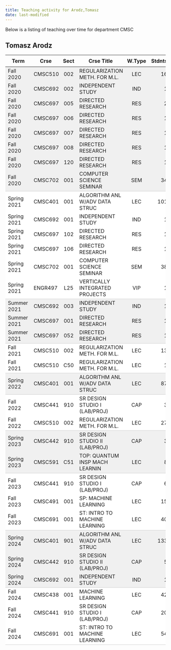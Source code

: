 ```yaml
---
title: Teaching activity for Arodz,Tomasz
date: last-modified
---
```


Below is a listing of teaching over time for department CMSC


## Tomasz Arodz

<style type="text/css">
#T_281bf table {
  width: 100%;
  border-collapse: collapse;
}
#T_281bf th {
  text-align: center;
  padding: 8px;
}
#T_281bf td:nth-child(1) {
  padding-right: 10px;
  text-align: left;
}
#T_281bf td:nth-child(2) {
  padding-right: 5px;
  text-align: left;
}
#T_281bf  td:nth-child(4) {
  padding-right: 5px;
  text-align: left;
}
#T_281bf td:nth-child(3) {
  text-align: center;
}
#T_281bf  td:nth-child(5) {
  text-align: center;
}
#T_281bf td:nth-child(6) {
  text-align: right;
}
#T_281bf  td:nth-child(7) {
  text-align: right;
}
#T_281bf_row0_col0, #T_281bf_row0_col1, #T_281bf_row0_col2, #T_281bf_row0_col3, #T_281bf_row0_col4, #T_281bf_row0_col5, #T_281bf_row0_col6, #T_281bf_row1_col0, #T_281bf_row1_col1, #T_281bf_row1_col2, #T_281bf_row1_col3, #T_281bf_row1_col4, #T_281bf_row1_col5, #T_281bf_row1_col6, #T_281bf_row2_col0, #T_281bf_row2_col1, #T_281bf_row2_col2, #T_281bf_row2_col3, #T_281bf_row2_col4, #T_281bf_row2_col5, #T_281bf_row2_col6, #T_281bf_row3_col0, #T_281bf_row3_col1, #T_281bf_row3_col2, #T_281bf_row3_col3, #T_281bf_row3_col4, #T_281bf_row3_col5, #T_281bf_row3_col6, #T_281bf_row4_col0, #T_281bf_row4_col1, #T_281bf_row4_col2, #T_281bf_row4_col3, #T_281bf_row4_col4, #T_281bf_row4_col5, #T_281bf_row4_col6, #T_281bf_row5_col0, #T_281bf_row5_col1, #T_281bf_row5_col2, #T_281bf_row5_col3, #T_281bf_row5_col4, #T_281bf_row5_col5, #T_281bf_row5_col6, #T_281bf_row6_col0, #T_281bf_row6_col1, #T_281bf_row6_col2, #T_281bf_row6_col3, #T_281bf_row6_col4, #T_281bf_row6_col5, #T_281bf_row6_col6, #T_281bf_row14_col0, #T_281bf_row14_col1, #T_281bf_row14_col2, #T_281bf_row14_col3, #T_281bf_row14_col4, #T_281bf_row14_col5, #T_281bf_row14_col6, #T_281bf_row15_col0, #T_281bf_row15_col1, #T_281bf_row15_col2, #T_281bf_row15_col3, #T_281bf_row15_col4, #T_281bf_row15_col5, #T_281bf_row15_col6, #T_281bf_row22_col0, #T_281bf_row22_col1, #T_281bf_row22_col2, #T_281bf_row22_col3, #T_281bf_row22_col4, #T_281bf_row22_col5, #T_281bf_row22_col6, #T_281bf_row27_col0, #T_281bf_row27_col1, #T_281bf_row27_col2, #T_281bf_row27_col3, #T_281bf_row27_col4, #T_281bf_row27_col5, #T_281bf_row27_col6, #T_281bf_row28_col0, #T_281bf_row28_col1, #T_281bf_row28_col2, #T_281bf_row28_col3, #T_281bf_row28_col4, #T_281bf_row28_col5, #T_281bf_row28_col6 {
  background-color: #f0f0f0;
  border-bottom: none;
}
#T_281bf_row7_col0, #T_281bf_row7_col1, #T_281bf_row7_col2, #T_281bf_row7_col3, #T_281bf_row7_col4, #T_281bf_row7_col5, #T_281bf_row7_col6, #T_281bf_row16_col0, #T_281bf_row16_col1, #T_281bf_row16_col2, #T_281bf_row16_col3, #T_281bf_row16_col4, #T_281bf_row16_col5, #T_281bf_row16_col6, #T_281bf_row19_col0, #T_281bf_row19_col1, #T_281bf_row19_col2, #T_281bf_row19_col3, #T_281bf_row19_col4, #T_281bf_row19_col5, #T_281bf_row19_col6, #T_281bf_row23_col0, #T_281bf_row23_col1, #T_281bf_row23_col2, #T_281bf_row23_col3, #T_281bf_row23_col4, #T_281bf_row23_col5, #T_281bf_row23_col6, #T_281bf_row29_col0, #T_281bf_row29_col1, #T_281bf_row29_col2, #T_281bf_row29_col3, #T_281bf_row29_col4, #T_281bf_row29_col5, #T_281bf_row29_col6 {
  background-color: #f0f0f0;
  border-bottom: 1px solid #ccc;
}
#T_281bf_row8_col0, #T_281bf_row8_col1, #T_281bf_row8_col2, #T_281bf_row8_col3, #T_281bf_row8_col4, #T_281bf_row8_col5, #T_281bf_row8_col6, #T_281bf_row9_col0, #T_281bf_row9_col1, #T_281bf_row9_col2, #T_281bf_row9_col3, #T_281bf_row9_col4, #T_281bf_row9_col5, #T_281bf_row9_col6, #T_281bf_row10_col0, #T_281bf_row10_col1, #T_281bf_row10_col2, #T_281bf_row10_col3, #T_281bf_row10_col4, #T_281bf_row10_col5, #T_281bf_row10_col6, #T_281bf_row11_col0, #T_281bf_row11_col1, #T_281bf_row11_col2, #T_281bf_row11_col3, #T_281bf_row11_col4, #T_281bf_row11_col5, #T_281bf_row11_col6, #T_281bf_row12_col0, #T_281bf_row12_col1, #T_281bf_row12_col2, #T_281bf_row12_col3, #T_281bf_row12_col4, #T_281bf_row12_col5, #T_281bf_row12_col6, #T_281bf_row17_col0, #T_281bf_row17_col1, #T_281bf_row17_col2, #T_281bf_row17_col3, #T_281bf_row17_col4, #T_281bf_row17_col5, #T_281bf_row17_col6, #T_281bf_row20_col0, #T_281bf_row20_col1, #T_281bf_row20_col2, #T_281bf_row20_col3, #T_281bf_row20_col4, #T_281bf_row20_col5, #T_281bf_row20_col6, #T_281bf_row24_col0, #T_281bf_row24_col1, #T_281bf_row24_col2, #T_281bf_row24_col3, #T_281bf_row24_col4, #T_281bf_row24_col5, #T_281bf_row24_col6, #T_281bf_row25_col0, #T_281bf_row25_col1, #T_281bf_row25_col2, #T_281bf_row25_col3, #T_281bf_row25_col4, #T_281bf_row25_col5, #T_281bf_row25_col6, #T_281bf_row30_col0, #T_281bf_row30_col1, #T_281bf_row30_col2, #T_281bf_row30_col3, #T_281bf_row30_col4, #T_281bf_row30_col5, #T_281bf_row30_col6, #T_281bf_row31_col0, #T_281bf_row31_col1, #T_281bf_row31_col2, #T_281bf_row31_col3, #T_281bf_row31_col4, #T_281bf_row31_col5, #T_281bf_row31_col6 {
  background-color: #ffffff;
  border-bottom: none;
}
#T_281bf_row13_col0, #T_281bf_row13_col1, #T_281bf_row13_col2, #T_281bf_row13_col3, #T_281bf_row13_col4, #T_281bf_row13_col5, #T_281bf_row13_col6, #T_281bf_row18_col0, #T_281bf_row18_col1, #T_281bf_row18_col2, #T_281bf_row18_col3, #T_281bf_row18_col4, #T_281bf_row18_col5, #T_281bf_row18_col6, #T_281bf_row21_col0, #T_281bf_row21_col1, #T_281bf_row21_col2, #T_281bf_row21_col3, #T_281bf_row21_col4, #T_281bf_row21_col5, #T_281bf_row21_col6, #T_281bf_row26_col0, #T_281bf_row26_col1, #T_281bf_row26_col2, #T_281bf_row26_col3, #T_281bf_row26_col4, #T_281bf_row26_col5, #T_281bf_row26_col6, #T_281bf_row32_col0, #T_281bf_row32_col1, #T_281bf_row32_col2, #T_281bf_row32_col3, #T_281bf_row32_col4, #T_281bf_row32_col5, #T_281bf_row32_col6 {
  background-color: #ffffff;
  border-bottom: 1px solid #ccc;
}
</style>
<table id="T_281bf">
  <thead>
    <tr>
      <th id="T_281bf_level0_col0" class="col_heading level0 col0" >Term</th>
      <th id="T_281bf_level0_col1" class="col_heading level0 col1" >Crse</th>
      <th id="T_281bf_level0_col2" class="col_heading level0 col2" >Sect</th>
      <th id="T_281bf_level0_col3" class="col_heading level0 col3" >Crse Title</th>
      <th id="T_281bf_level0_col4" class="col_heading level0 col4" >W.Type</th>
      <th id="T_281bf_level0_col5" class="col_heading level0 col5" >Stdnts</th>
      <th id="T_281bf_level0_col6" class="col_heading level0 col6" >Hours</th>
    </tr>
  </thead>
  <tbody>
    <tr>
      <td id="T_281bf_row0_col0" class="data row0 col0" >Fall 2020</td>
      <td id="T_281bf_row0_col1" class="data row0 col1" >CMSC510</td>
      <td id="T_281bf_row0_col2" class="data row0 col2" >002</td>
      <td id="T_281bf_row0_col3" class="data row0 col3" >REGULARIZATION METH. FOR M.L.</td>
      <td id="T_281bf_row0_col4" class="data row0 col4" >LEC</td>
      <td id="T_281bf_row0_col5" class="data row0 col5" >16</td>
      <td id="T_281bf_row0_col6" class="data row0 col6" >48</td>
    </tr>
    <tr>
      <td id="T_281bf_row1_col0" class="data row1 col0" >Fall 2020</td>
      <td id="T_281bf_row1_col1" class="data row1 col1" >CMSC692</td>
      <td id="T_281bf_row1_col2" class="data row1 col2" >002</td>
      <td id="T_281bf_row1_col3" class="data row1 col3" >INDEPENDENT STUDY</td>
      <td id="T_281bf_row1_col4" class="data row1 col4" >IND</td>
      <td id="T_281bf_row1_col5" class="data row1 col5" >1</td>
      <td id="T_281bf_row1_col6" class="data row1 col6" >1</td>
    </tr>
    <tr>
      <td id="T_281bf_row2_col0" class="data row2 col0" >Fall 2020</td>
      <td id="T_281bf_row2_col1" class="data row2 col1" >CMSC697</td>
      <td id="T_281bf_row2_col2" class="data row2 col2" >005</td>
      <td id="T_281bf_row2_col3" class="data row2 col3" >DIRECTED RESEARCH</td>
      <td id="T_281bf_row2_col4" class="data row2 col4" >RES</td>
      <td id="T_281bf_row2_col5" class="data row2 col5" >2</td>
      <td id="T_281bf_row2_col6" class="data row2 col6" >4</td>
    </tr>
    <tr>
      <td id="T_281bf_row3_col0" class="data row3 col0" >Fall 2020</td>
      <td id="T_281bf_row3_col1" class="data row3 col1" >CMSC697</td>
      <td id="T_281bf_row3_col2" class="data row3 col2" >006</td>
      <td id="T_281bf_row3_col3" class="data row3 col3" >DIRECTED RESEARCH</td>
      <td id="T_281bf_row3_col4" class="data row3 col4" >RES</td>
      <td id="T_281bf_row3_col5" class="data row3 col5" >1</td>
      <td id="T_281bf_row3_col6" class="data row3 col6" >3</td>
    </tr>
    <tr>
      <td id="T_281bf_row4_col0" class="data row4 col0" >Fall 2020</td>
      <td id="T_281bf_row4_col1" class="data row4 col1" >CMSC697</td>
      <td id="T_281bf_row4_col2" class="data row4 col2" >007</td>
      <td id="T_281bf_row4_col3" class="data row4 col3" >DIRECTED RESEARCH</td>
      <td id="T_281bf_row4_col4" class="data row4 col4" >RES</td>
      <td id="T_281bf_row4_col5" class="data row4 col5" >1</td>
      <td id="T_281bf_row4_col6" class="data row4 col6" >6</td>
    </tr>
    <tr>
      <td id="T_281bf_row5_col0" class="data row5 col0" >Fall 2020</td>
      <td id="T_281bf_row5_col1" class="data row5 col1" >CMSC697</td>
      <td id="T_281bf_row5_col2" class="data row5 col2" >008</td>
      <td id="T_281bf_row5_col3" class="data row5 col3" >DIRECTED RESEARCH</td>
      <td id="T_281bf_row5_col4" class="data row5 col4" >RES</td>
      <td id="T_281bf_row5_col5" class="data row5 col5" >1</td>
      <td id="T_281bf_row5_col6" class="data row5 col6" >9</td>
    </tr>
    <tr>
      <td id="T_281bf_row6_col0" class="data row6 col0" >Fall 2020</td>
      <td id="T_281bf_row6_col1" class="data row6 col1" >CMSC697</td>
      <td id="T_281bf_row6_col2" class="data row6 col2" >120</td>
      <td id="T_281bf_row6_col3" class="data row6 col3" >DIRECTED RESEARCH</td>
      <td id="T_281bf_row6_col4" class="data row6 col4" >RES</td>
      <td id="T_281bf_row6_col5" class="data row6 col5" >1</td>
      <td id="T_281bf_row6_col6" class="data row6 col6" >14</td>
    </tr>
    <tr>
      <td id="T_281bf_row7_col0" class="data row7 col0" >Fall 2020</td>
      <td id="T_281bf_row7_col1" class="data row7 col1" >CMSC702</td>
      <td id="T_281bf_row7_col2" class="data row7 col2" >001</td>
      <td id="T_281bf_row7_col3" class="data row7 col3" >COMPUTER SCIENCE SEMINAR</td>
      <td id="T_281bf_row7_col4" class="data row7 col4" >SEM</td>
      <td id="T_281bf_row7_col5" class="data row7 col5" >34</td>
      <td id="T_281bf_row7_col6" class="data row7 col6" >34</td>
    </tr>
    <tr>
      <td id="T_281bf_row8_col0" class="data row8 col0" >Spring 2021</td>
      <td id="T_281bf_row8_col1" class="data row8 col1" >CMSC401</td>
      <td id="T_281bf_row8_col2" class="data row8 col2" >001</td>
      <td id="T_281bf_row8_col3" class="data row8 col3" >ALGORITHM ANL W/ADV DATA STRUC</td>
      <td id="T_281bf_row8_col4" class="data row8 col4" >LEC</td>
      <td id="T_281bf_row8_col5" class="data row8 col5" >101</td>
      <td id="T_281bf_row8_col6" class="data row8 col6" >303</td>
    </tr>
    <tr>
      <td id="T_281bf_row9_col0" class="data row9 col0" >Spring 2021</td>
      <td id="T_281bf_row9_col1" class="data row9 col1" >CMSC692</td>
      <td id="T_281bf_row9_col2" class="data row9 col2" >001</td>
      <td id="T_281bf_row9_col3" class="data row9 col3" >INDEPENDENT STUDY</td>
      <td id="T_281bf_row9_col4" class="data row9 col4" >IND</td>
      <td id="T_281bf_row9_col5" class="data row9 col5" >1</td>
      <td id="T_281bf_row9_col6" class="data row9 col6" >1</td>
    </tr>
    <tr>
      <td id="T_281bf_row10_col0" class="data row10 col0" >Spring 2021</td>
      <td id="T_281bf_row10_col1" class="data row10 col1" >CMSC697</td>
      <td id="T_281bf_row10_col2" class="data row10 col2" >102</td>
      <td id="T_281bf_row10_col3" class="data row10 col3" >DIRECTED RESEARCH</td>
      <td id="T_281bf_row10_col4" class="data row10 col4" >RES</td>
      <td id="T_281bf_row10_col5" class="data row10 col5" >1</td>
      <td id="T_281bf_row10_col6" class="data row10 col6" >2</td>
    </tr>
    <tr>
      <td id="T_281bf_row11_col0" class="data row11 col0" >Spring 2021</td>
      <td id="T_281bf_row11_col1" class="data row11 col1" >CMSC697</td>
      <td id="T_281bf_row11_col2" class="data row11 col2" >106</td>
      <td id="T_281bf_row11_col3" class="data row11 col3" >DIRECTED RESEARCH</td>
      <td id="T_281bf_row11_col4" class="data row11 col4" >RES</td>
      <td id="T_281bf_row11_col5" class="data row11 col5" >1</td>
      <td id="T_281bf_row11_col6" class="data row11 col6" >6</td>
    </tr>
    <tr>
      <td id="T_281bf_row12_col0" class="data row12 col0" >Spring 2021</td>
      <td id="T_281bf_row12_col1" class="data row12 col1" >CMSC702</td>
      <td id="T_281bf_row12_col2" class="data row12 col2" >001</td>
      <td id="T_281bf_row12_col3" class="data row12 col3" >COMPUTER SCIENCE SEMINAR</td>
      <td id="T_281bf_row12_col4" class="data row12 col4" >SEM</td>
      <td id="T_281bf_row12_col5" class="data row12 col5" >38</td>
      <td id="T_281bf_row12_col6" class="data row12 col6" >38</td>
    </tr>
    <tr>
      <td id="T_281bf_row13_col0" class="data row13 col0" >Spring 2021</td>
      <td id="T_281bf_row13_col1" class="data row13 col1" >ENGR497</td>
      <td id="T_281bf_row13_col2" class="data row13 col2" >L25</td>
      <td id="T_281bf_row13_col3" class="data row13 col3" >VERTICALLY INTEGRATED PROJECTS</td>
      <td id="T_281bf_row13_col4" class="data row13 col4" >VIP</td>
      <td id="T_281bf_row13_col5" class="data row13 col5" >1</td>
      <td id="T_281bf_row13_col6" class="data row13 col6" >1</td>
    </tr>
    <tr>
      <td id="T_281bf_row14_col0" class="data row14 col0" >Summer 2021</td>
      <td id="T_281bf_row14_col1" class="data row14 col1" >CMSC692</td>
      <td id="T_281bf_row14_col2" class="data row14 col2" >003</td>
      <td id="T_281bf_row14_col3" class="data row14 col3" >INDEPENDENT STUDY</td>
      <td id="T_281bf_row14_col4" class="data row14 col4" >IND</td>
      <td id="T_281bf_row14_col5" class="data row14 col5" >1</td>
      <td id="T_281bf_row14_col6" class="data row14 col6" >1</td>
    </tr>
    <tr>
      <td id="T_281bf_row15_col0" class="data row15 col0" >Summer 2021</td>
      <td id="T_281bf_row15_col1" class="data row15 col1" >CMSC697</td>
      <td id="T_281bf_row15_col2" class="data row15 col2" >001</td>
      <td id="T_281bf_row15_col3" class="data row15 col3" >DIRECTED RESEARCH</td>
      <td id="T_281bf_row15_col4" class="data row15 col4" >RES</td>
      <td id="T_281bf_row15_col5" class="data row15 col5" >1</td>
      <td id="T_281bf_row15_col6" class="data row15 col6" >1</td>
    </tr>
    <tr>
      <td id="T_281bf_row16_col0" class="data row16 col0" >Summer 2021</td>
      <td id="T_281bf_row16_col1" class="data row16 col1" >CMSC697</td>
      <td id="T_281bf_row16_col2" class="data row16 col2" >052</td>
      <td id="T_281bf_row16_col3" class="data row16 col3" >DIRECTED RESEARCH</td>
      <td id="T_281bf_row16_col4" class="data row16 col4" >RES</td>
      <td id="T_281bf_row16_col5" class="data row16 col5" >1</td>
      <td id="T_281bf_row16_col6" class="data row16 col6" >1</td>
    </tr>
    <tr>
      <td id="T_281bf_row17_col0" class="data row17 col0" >Fall 2021</td>
      <td id="T_281bf_row17_col1" class="data row17 col1" >CMSC510</td>
      <td id="T_281bf_row17_col2" class="data row17 col2" >002</td>
      <td id="T_281bf_row17_col3" class="data row17 col3" >REGULARIZATION METH. FOR M.L.</td>
      <td id="T_281bf_row17_col4" class="data row17 col4" >LEC</td>
      <td id="T_281bf_row17_col5" class="data row17 col5" >13</td>
      <td id="T_281bf_row17_col6" class="data row17 col6" >39</td>
    </tr>
    <tr>
      <td id="T_281bf_row18_col0" class="data row18 col0" >Fall 2021</td>
      <td id="T_281bf_row18_col1" class="data row18 col1" >CMSC510</td>
      <td id="T_281bf_row18_col2" class="data row18 col2" >C50</td>
      <td id="T_281bf_row18_col3" class="data row18 col3" >REGULARIZATION METH. FOR M.L.</td>
      <td id="T_281bf_row18_col4" class="data row18 col4" >LEC</td>
      <td id="T_281bf_row18_col5" class="data row18 col5" >1</td>
      <td id="T_281bf_row18_col6" class="data row18 col6" >3</td>
    </tr>
    <tr>
      <td id="T_281bf_row19_col0" class="data row19 col0" >Spring 2022</td>
      <td id="T_281bf_row19_col1" class="data row19 col1" >CMSC401</td>
      <td id="T_281bf_row19_col2" class="data row19 col2" >001</td>
      <td id="T_281bf_row19_col3" class="data row19 col3" >ALGORITHM ANL W/ADV DATA STRUC</td>
      <td id="T_281bf_row19_col4" class="data row19 col4" >LEC</td>
      <td id="T_281bf_row19_col5" class="data row19 col5" >87</td>
      <td id="T_281bf_row19_col6" class="data row19 col6" >261</td>
    </tr>
    <tr>
      <td id="T_281bf_row20_col0" class="data row20 col0" >Fall 2022</td>
      <td id="T_281bf_row20_col1" class="data row20 col1" >CMSC441</td>
      <td id="T_281bf_row20_col2" class="data row20 col2" >910</td>
      <td id="T_281bf_row20_col3" class="data row20 col3" >SR DESIGN STUDIO I (LAB/PROJ)</td>
      <td id="T_281bf_row20_col4" class="data row20 col4" >CAP</td>
      <td id="T_281bf_row20_col5" class="data row20 col5" >3</td>
      <td id="T_281bf_row20_col6" class="data row20 col6" >6</td>
    </tr>
    <tr>
      <td id="T_281bf_row21_col0" class="data row21 col0" >Fall 2022</td>
      <td id="T_281bf_row21_col1" class="data row21 col1" >CMSC510</td>
      <td id="T_281bf_row21_col2" class="data row21 col2" >002</td>
      <td id="T_281bf_row21_col3" class="data row21 col3" >REGULARIZATION METH. FOR M.L.</td>
      <td id="T_281bf_row21_col4" class="data row21 col4" >LEC</td>
      <td id="T_281bf_row21_col5" class="data row21 col5" >27</td>
      <td id="T_281bf_row21_col6" class="data row21 col6" >81</td>
    </tr>
    <tr>
      <td id="T_281bf_row22_col0" class="data row22 col0" >Spring 2023</td>
      <td id="T_281bf_row22_col1" class="data row22 col1" >CMSC442</td>
      <td id="T_281bf_row22_col2" class="data row22 col2" >910</td>
      <td id="T_281bf_row22_col3" class="data row22 col3" >SR DESIGN STUDIO II (LAB/PROJ)</td>
      <td id="T_281bf_row22_col4" class="data row22 col4" >CAP</td>
      <td id="T_281bf_row22_col5" class="data row22 col5" >3</td>
      <td id="T_281bf_row22_col6" class="data row22 col6" >6</td>
    </tr>
    <tr>
      <td id="T_281bf_row23_col0" class="data row23 col0" >Spring 2023</td>
      <td id="T_281bf_row23_col1" class="data row23 col1" >CMSC591</td>
      <td id="T_281bf_row23_col2" class="data row23 col2" >C51</td>
      <td id="T_281bf_row23_col3" class="data row23 col3" >TOP: QUANTUM INSP MACH LEARNIN</td>
      <td id="T_281bf_row23_col4" class="data row23 col4" >LEC</td>
      <td id="T_281bf_row23_col5" class="data row23 col5" >8</td>
      <td id="T_281bf_row23_col6" class="data row23 col6" >24</td>
    </tr>
    <tr>
      <td id="T_281bf_row24_col0" class="data row24 col0" >Fall 2023</td>
      <td id="T_281bf_row24_col1" class="data row24 col1" >CMSC441</td>
      <td id="T_281bf_row24_col2" class="data row24 col2" >910</td>
      <td id="T_281bf_row24_col3" class="data row24 col3" >SR DESIGN STUDIO I (LAB/PROJ)</td>
      <td id="T_281bf_row24_col4" class="data row24 col4" >CAP</td>
      <td id="T_281bf_row24_col5" class="data row24 col5" >6</td>
      <td id="T_281bf_row24_col6" class="data row24 col6" >12</td>
    </tr>
    <tr>
      <td id="T_281bf_row25_col0" class="data row25 col0" >Fall 2023</td>
      <td id="T_281bf_row25_col1" class="data row25 col1" >CMSC491</td>
      <td id="T_281bf_row25_col2" class="data row25 col2" >001</td>
      <td id="T_281bf_row25_col3" class="data row25 col3" >SP: MACHINE LEARNING</td>
      <td id="T_281bf_row25_col4" class="data row25 col4" >LEC</td>
      <td id="T_281bf_row25_col5" class="data row25 col5" >15</td>
      <td id="T_281bf_row25_col6" class="data row25 col6" >45</td>
    </tr>
    <tr>
      <td id="T_281bf_row26_col0" class="data row26 col0" >Fall 2023</td>
      <td id="T_281bf_row26_col1" class="data row26 col1" >CMSC691</td>
      <td id="T_281bf_row26_col2" class="data row26 col2" >001</td>
      <td id="T_281bf_row26_col3" class="data row26 col3" >ST: INTRO TO MACHINE LEARNING</td>
      <td id="T_281bf_row26_col4" class="data row26 col4" >LEC</td>
      <td id="T_281bf_row26_col5" class="data row26 col5" >40</td>
      <td id="T_281bf_row26_col6" class="data row26 col6" >120</td>
    </tr>
    <tr>
      <td id="T_281bf_row27_col0" class="data row27 col0" >Spring 2024</td>
      <td id="T_281bf_row27_col1" class="data row27 col1" >CMSC401</td>
      <td id="T_281bf_row27_col2" class="data row27 col2" >901</td>
      <td id="T_281bf_row27_col3" class="data row27 col3" >ALGORITHM ANL W/ADV DATA STRUC</td>
      <td id="T_281bf_row27_col4" class="data row27 col4" >LEC</td>
      <td id="T_281bf_row27_col5" class="data row27 col5" >133</td>
      <td id="T_281bf_row27_col6" class="data row27 col6" >399</td>
    </tr>
    <tr>
      <td id="T_281bf_row28_col0" class="data row28 col0" >Spring 2024</td>
      <td id="T_281bf_row28_col1" class="data row28 col1" >CMSC442</td>
      <td id="T_281bf_row28_col2" class="data row28 col2" >910</td>
      <td id="T_281bf_row28_col3" class="data row28 col3" >SR DESIGN STUDIO II (LAB/PROJ)</td>
      <td id="T_281bf_row28_col4" class="data row28 col4" >CAP</td>
      <td id="T_281bf_row28_col5" class="data row28 col5" >5</td>
      <td id="T_281bf_row28_col6" class="data row28 col6" >10</td>
    </tr>
    <tr>
      <td id="T_281bf_row29_col0" class="data row29 col0" >Spring 2024</td>
      <td id="T_281bf_row29_col1" class="data row29 col1" >CMSC692</td>
      <td id="T_281bf_row29_col2" class="data row29 col2" >001</td>
      <td id="T_281bf_row29_col3" class="data row29 col3" >INDEPENDENT STUDY</td>
      <td id="T_281bf_row29_col4" class="data row29 col4" >IND</td>
      <td id="T_281bf_row29_col5" class="data row29 col5" >1</td>
      <td id="T_281bf_row29_col6" class="data row29 col6" >1</td>
    </tr>
    <tr>
      <td id="T_281bf_row30_col0" class="data row30 col0" >Fall 2024</td>
      <td id="T_281bf_row30_col1" class="data row30 col1" >CMSC438</td>
      <td id="T_281bf_row30_col2" class="data row30 col2" >001</td>
      <td id="T_281bf_row30_col3" class="data row30 col3" >MACHINE LEARNING</td>
      <td id="T_281bf_row30_col4" class="data row30 col4" >LEC</td>
      <td id="T_281bf_row30_col5" class="data row30 col5" >42</td>
      <td id="T_281bf_row30_col6" class="data row30 col6" >126</td>
    </tr>
    <tr>
      <td id="T_281bf_row31_col0" class="data row31 col0" >Fall 2024</td>
      <td id="T_281bf_row31_col1" class="data row31 col1" >CMSC441</td>
      <td id="T_281bf_row31_col2" class="data row31 col2" >910</td>
      <td id="T_281bf_row31_col3" class="data row31 col3" >SR DESIGN STUDIO I (LAB/PROJ)</td>
      <td id="T_281bf_row31_col4" class="data row31 col4" >CAP</td>
      <td id="T_281bf_row31_col5" class="data row31 col5" >20</td>
      <td id="T_281bf_row31_col6" class="data row31 col6" >40</td>
    </tr>
    <tr>
      <td id="T_281bf_row32_col0" class="data row32 col0" >Fall 2024</td>
      <td id="T_281bf_row32_col1" class="data row32 col1" >CMSC691</td>
      <td id="T_281bf_row32_col2" class="data row32 col2" >001</td>
      <td id="T_281bf_row32_col3" class="data row32 col3" >ST: INTRO TO MACHINE LEARNING</td>
      <td id="T_281bf_row32_col4" class="data row32 col4" >LEC</td>
      <td id="T_281bf_row32_col5" class="data row32 col5" >54</td>
      <td id="T_281bf_row32_col6" class="data row32 col6" >162</td>
    </tr>
  </tbody>
</table>


